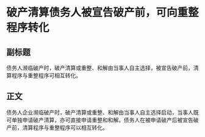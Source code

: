 # 破产清算债务人被宣告破产前，可向重整程序转化
## 副标题
债务人濒临破产时，破产清算或重整、和解由当事人自主选择，被宣告破产前，清算程序与重整程序可相互转化。
## 正文
债务人企业濒临破产时，破产清算或重整、和解由当事人自主选择启动，当事人既可单独申请破产清算，亦可直接申请重整和和解。债务人在被申请破产后被宣告破产前，清算程序与重整程序可以相互转化。